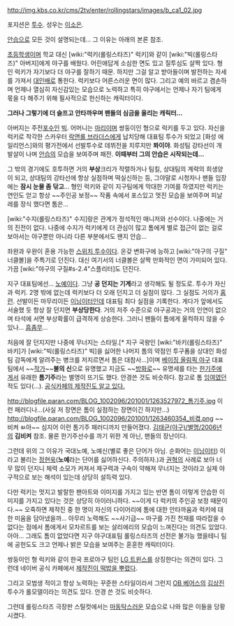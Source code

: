 http://img.kbs.co.kr/cms/2tv/enter/rollingstars/images/b_ca1_02.jpg

포지션은 [[투수]]. 성우는 [[이소은]].

[[안습]]으로 모든 것이 설명되는데... 그 이유는 아래의 본론 참조.

[[초등학생]]이며 학교 대신 [wiki:"럭키(롤링스타즈)" 럭키]와 같이 [wiki:"빅(롤링스타즈)" 아버지]에게 야구를 배웠다. 어린애답게 소심한 면도 있고 질투심도 살짝 있다. 형인 럭키가 자기보다 더 야구를 잘하기 때문. 하지만 그걸 알고 받아들이며 발전하는 자세를 가져서 [[대인배]]로 통한다. 럭키보다 어른스러운 면이 많다. 그리고 예의 바르고 겸손하며 언제나 열심히 자신감있는 모습으로 노력하고 특히 야구에서는 언제나 자기 팀에게 몫을 다 해주기 위해 필사적으로 헌신하는 캐릭터이다.

'''그러나 그렇기에 더 슬프고 안타까우며 팬들의 심금을 울리는 캐릭터...'''

아버지는 주전[[포수]]인 [[빅]]. 어머니는 [[마리]]이며 쌍둥이인 형으로 럭키를 두고 있다. 자신을 럭키로 착각한 스카우터 [[락앤롤 브라더스]]에게 납치당해 대표팀 투수가 되었고 [화성 에일리언스]와의 평가전에서 선발투수로 데뷔전을 치루지만 '''퐈이야'''. 화성팀 강타선이 개발살이 나며 [[안습]]의 모습을 보여주며 패전. '''이때부터 그의 안습은 시작되는데...'''

그 밖의 경기에도 호투하면 거의 '''부상'''크리가 작렬하거나 팀킬, 상대팀의 계략의 희생양이 되고, 상대팀의 강타선에 항상 실점하며 떡실신하는 등, 그야말로 시청자나 팬들 입장에는 '''잠시 눈물 좀 닦고'''... 형인 럭키와 같이 지구팀에게 막대한 기여를 하였지만 럭키는 연인도 얻고 항상 ~~주인공 보정~~ 작품 속에서 포스있고 멋진 모습을 보여주며 피날레를 장식 했다면 톰은...

[wiki:"수지(롤링스타즈)" 수지]랑은 관계가 정석적인 매니저와 선수이다. 나중에는 거의 진전이 없다. 나중에 수지가 럭키에게 더 관심이 많고 톰에게 별로 접근이 없는 걸로 보아서는 야구뿐만 아니라 다른 부분에서도 왠지 안습... 

좌완과 우완이 혼용 가능한 [[스위치 투수]]이다. 온갖 변화구에 능하고 [wiki:"야구의 구질" 너클볼]을 주특기로 던진다. 대신 여기서의 너클볼은 살짝 만화적인 면이 가미되어 있다. 가끔 [wiki:"야구의 구질#s-2.4"스플리터]도 던진다. 

지구 대표팀에선... [[노예]]이다. 그냥 '''공 던지는 기계'''라고 생각해도 될 정도로. 투수가 자신과 럭키. 2명 밖에 없는데 럭키보다 더 오래 던지고 더 실점이 많다. 그 실점도 거의가 [[홈런]]. 선발이든 마무리이든 [[이닝이터]]인데 대표팀 최다 실점을 기록한다. 게다가 앞에서도 서술했 듯 항상 잘 던지면 '''부상당한다'''. 
거의 저주 수준으로 야구공과는 거의 인연이 없으며 타석에 서면 부상확률이 급격하게 상승한다. 그러니 팬들이 톰에게 울컥하지 않을 수 있나... [[흠좀무]]...

처음에 잘 던지지만 나중에 무너지는 스타일.[* 지구 국왕인 [wiki:"바키(롤링스타즈)" 바키]가 [wiki:"빅(롤링스타즈)" 빅]을 싫어한 나머지 톰의 약점인 투구폼을 상대인 화성팀 감독에게 알려주는 병크를 저지르면서 톰은 대참사...]이며 [[베이징 올림픽 야구]] 대표팀에서 ~~[[작가]]~~'''불의 신'''으로 유명했고 지금도 ~~[[방화]]로~~ 유명세를 타는 [[한기주]]에게서 유래한 '''톰기주'''라는 별명이 뜨기도 했다. 안경쓴 것도 비슷하다. 참고로 톰 [[잉여]]였던 적도 있다(...). [http://cafe.naver.com/rollingstars.cafe?iframe_url=/ArticleRead.nhn%3Farticleid=1015 공식카페의 제작진도 알고 있다.]

http://blogfile.paran.com/BLOG_1002096/201001/1263527972_톰기주.jpg
이런 패러디나...(사실 저 장면은 톰이 실점하는 장면이긴 하지만...)
http://blogfile.paran.com/BLOG_1002096/201001/1263460354_비켴.png
~~비켜 ㅄ아~~  
심지어 이런 톰기주 패러디까지 만들어졌다. [[김태균(야구)/별명/2006년]]의 '''김비켜''' 참조. 물론 한기주선수를 까기 위한 게 아닌, 팬들의 장난이다.

그런데 위의 그 이유가 국대노예, 노예신(별로 좋은 단어가 아님. 순화어는 [[이닝이터]]) 이라고 불리는 [[정현욱]]('''노예'''라는 단어를 싫어하신다. 주의하자.)과 [[권혁]]의 사례로 보아 너무 많이 던지니 체력 소모가 커져서 제구력과 구속이 약해져 무너지는 것이라고 실제 야구적으로 보는 해석이 있는데 상당히 설득력 있다.

다만 럭키는 멋지고 발랄한 팬아트와 이미지를 가지고 있는 반면 톰이 이렇게 안습한 이미지를 가지고 있다는 것은 상당히 아이러니하다. ~~이게 다 럭키의 주인공 보정 때문이다.~~ 오죽하면 제작진 중 한 명이 자신의 다이어리에 톰에 대한 안타까움과 럭키에 대한 미움을 담아냈을까... 아무리 노력해도 ~~사기급~~ 마구를 가진 천재를 따라잡을 수 없다는 점에서 톰에게서 모차르트를 보는 살리에리의 모습이 느껴진다는 의견도 있었다. 아아...
그래도 톰이 없었다면 지구 야구대표팀 롤링스타즈의 선전은 불가능 했을테니 팀에 공헌도도 크고 언제나 밝은 모습을 보여주는 훈훈한 캐릭터이다.  

쌍둥이인 형 럭키와 같이 한국 프로야구 팀인 [[LG 트윈스]]를 상징한다는 의견이 있다. 
그런데 네이버 공식 카페에서 [http://cafe.naver.com/rollingstars.cafe?iframe_url=/ArticleRead.nhn%3Farticleid=821 제작진이 떡밥을 뿌렸다].

그리고 모범생 적이고 항상 노력하는 꾸준한 스타일이라서 그런지 [[OB 베어스]]의 [[김상진]] 투수가 롤모델이라는 의견도 있다. 안경 쓴 것도 비슷하다.

그런데 롤링스타즈 극장판 스틸컷에서는 [[마동탁]]스러운 모습으로 나와 많은 이들을 당황시켰다. 
